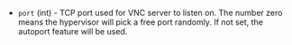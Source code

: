 <!-- Code generated from the comments of the VNCDomainGraphic struct in builder/libvirt/config_graphics.go; DO NOT EDIT MANUALLY -->

- `port` (int) - TCP port used for VNC server to listen on.
  The number zero means the hypervisor will pick a free port randomly.
  If not set, the autoport feature will be used.

<!-- End of code generated from the comments of the VNCDomainGraphic struct in builder/libvirt/config_graphics.go; -->
